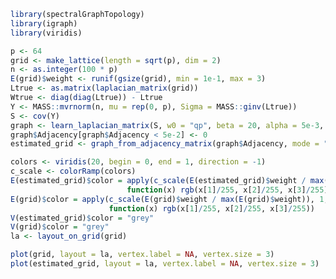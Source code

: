 ```r
library(spectralGraphTopology)
library(igraph)
library(viridis)

p <- 64
grid <- make_lattice(length = sqrt(p), dim = 2)
n <- as.integer(100 * p)
E(grid)$weight <- runif(gsize(grid), min = 1e-1, max = 3)
Ltrue <- as.matrix(laplacian_matrix(grid))
Wtrue <- diag(diag(Ltrue)) - Ltrue
Y <- MASS::mvrnorm(n, mu = rep(0, p), Sigma = MASS::ginv(Ltrue))
S <- cov(Y)
graph <- learn_laplacian_matrix(S, w0 = "qp", beta = 20, alpha = 5e-3, abstol = 1e-5, verbose = FALSE)
graph$Adjacency[graph$Adjacency < 5e-2] <- 0
estimated_grid <- graph_from_adjacency_matrix(graph$Adjacency, mode = "undirected", weighted = TRUE)

colors <- viridis(20, begin = 0, end = 1, direction = -1)
c_scale <- colorRamp(colors)
E(estimated_grid)$color = apply(c_scale(E(estimated_grid)$weight / max(E(estimated_grid)$weight)), 1,
                          function(x) rgb(x[1]/255, x[2]/255, x[3]/255))
E(grid)$color = apply(c_scale(E(grid)$weight / max(E(grid)$weight)), 1,
                      function(x) rgb(x[1]/255, x[2]/255, x[3]/255))
V(estimated_grid)$color = "grey"
V(grid)$color = "grey"
la <- layout_on_grid(grid)

plot(grid, layout = la, vertex.label = NA, vertex.size = 3)
plot(estimated_grid, layout = la, vertex.label = NA, vertex.size = 3)
```
